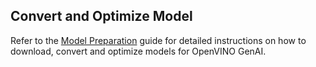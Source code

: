 ## Convert and Optimize Model

Refer to the [Model Preparation](/docs/category/model-preparation) guide for detailed instructions on how to download, convert and optimize models for OpenVINO GenAI.
